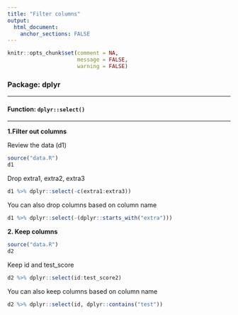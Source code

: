 ```yaml
---
title: "Filter columns"
output: 
  html_document:
    anchor_sections: FALSE
---
```


```r
knitr::opts_chunk$set(comment = NA,
                      message = FALSE,
                      warning = FALSE)
```


### Package: dplyr

---

#### Function: `dplyr::select()`

---

**1\.Filter out columns**

Review the data (d1)

```r

source("data.R")
d1

```

Drop extra1, extra2, extra3

```r

d1 %>% dplyr::select(-c(extra1:extra3))

```

You can also drop columns based on column name

```r

d1 %>% dplyr::select(-(dplyr::starts_with("extra")))

```

**2\. Keep columns**

```r

source("data.R")
d2

```

Keep id and test_score

```r

d2 %>% dplyr::select(id:test_score2)

```

You can also keep columns based on column name

```r

d2 %>% dplyr::select(id, dplyr::contains("test"))

```

